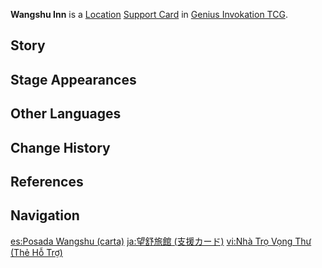 {{About|the [[Genius Invokation TCG]] Support Card|the [[Location]]|Wangshu Inn}}
{{Genius Invokation TCG Infobox
|title     = Wangshu Inn
|id        = 321005
|image     = Wangshu Inn Support Card.png
|type      = Support Card
|group     = Location
|effect    = '''End Phase:''' Heal the most injured character on standby for 2 HP.
|usage     = 2
|matching  = 2
|source1   = {{Sold By}}
}}
'''Wangshu Inn''' is a [[Location Card|Location]] [[Support Card]] in [[Genius Invokation TCG]].

==Story==
{{Description|"Folk stories also have it that even ones as august as the adepti sometimes bask in the moonlight here."|title=Dihua Vantage Point}}

==Stage Appearances==
{{Genius Invokation TCG Stage Appearances}}

==Other Languages==
{{Other Languages|Transclude=Wangshu Inn}}

==Change History==
{{Change History|3.3}}

==References==
{{Reflist}}

==Navigation==
{{Genius Invokation TCG Navbox|Support Card Obtainable}}

[[es:Posada Wangshu (carta)]]
[[ja:望舒旅館 (支援カード)]]
[[vi:Nhà Trọ Vọng Thư (Thẻ Hỗ Trợ)]]